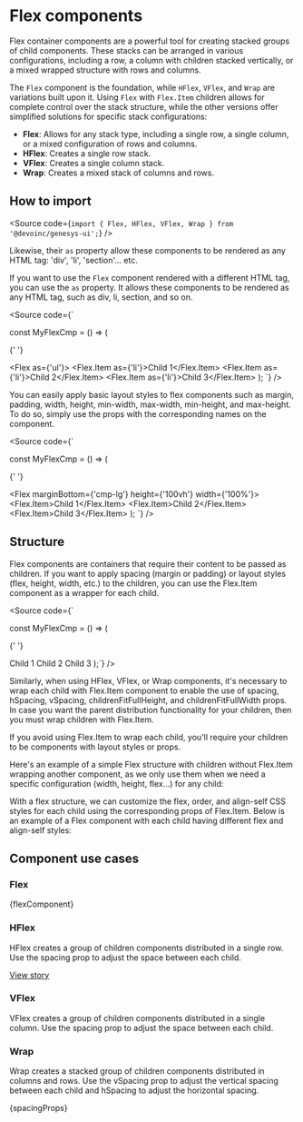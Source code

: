 


<Meta title="Components/Layout/Flex" />

# Flex components

Flex container components are a powerful tool for creating stacked groups of
child components.
These stacks can be arranged in various configurations, including a row,
a column with children stacked vertically, or a mixed wrapped structure with
rows and columns.

The `Flex` component is the foundation, while `HFlex`, `VFlex`, and `Wrap`
are variations built upon it. Using `Flex` with `Flex.Item` children allows
for complete control over the stack structure, while the other versions
offer simplified solutions for specific stack configurations:

- **Flex**: Allows for any stack type, including a single row, a single column,
  or a mixed configuration of rows and columns.
- **HFlex**: Creates a single row stack.
- **VFlex**: Creates a single column stack.
- **Wrap**: Creates a mixed stack of columns and rows.

## How to import

<Source
  code={`import { Flex, HFlex, VFlex, Wrap } from '@devoinc/genesys-ui';`}
/>

Likewise, their `as` property allow these components to be rendered as any HTML
tag: 'div', 'li', 'section'... etc.

If you want to use the `Flex` component rendered with a different HTML tag, you
can use the `as` property.
It allows these components to be rendered as any HTML tag, such as div, li,
section, and so on.

<Source
  code={`

const MyFlexCmp = () => (

{' '}

<Flex as={'ul'}>
  <Flex.Item as={'li'}>Child 1</Flex.Item>
  <Flex.Item as={'li'}>Child 2</Flex.Item>
  <Flex.Item as={'li'}>Child 3</Flex.Item>
</Flex>
); `} />

You can easily apply basic layout styles to flex components such as margin,
padding, width, height, min-width, max-width, min-height, and max-height.
To do so, simply use the props with the corresponding names on the component.

<Source
  code={`

const MyFlexCmp = () => (

{' '}

<Flex marginBottom={'cmp-lg'} height={'100vh'} width={'100%'}>
  <Flex.Item>Child 1</Flex.Item>
  <Flex.Item>Child 2</Flex.Item>
  <Flex.Item>Child 3</Flex.Item>
</Flex>
); `} />

## Structure

Flex components are containers that require their content
to be passed as children. If you want to apply spacing (margin or padding)
or layout styles (flex, height, width, etc.) to the children,
you can use the Flex.Item component as a wrapper for each child.

<Source
  code={`

const MyFlexCmp = () => (

{' '}

<Flex>
  <Flex.Item>Child 1</Flex.Item>
  <Flex.Item>Child 2</Flex.Item>
  <Flex.Item>Child 3</Flex.Item>
</Flex>
);`} />

Similarly, when using HFlex, VFlex, or Wrap components,
it's necessary to wrap each child with Flex.Item component
to enable the use of spacing, hSpacing, vSpacing, childrenFitFullHeight,
and childrenFitFullWidth props. In case you want the parent distribution
functionality for your children, then you must wrap children with Flex.Item.

If you avoid using Flex.Item to wrap each child, you'll require
your children to be components with layout styles or props.

Here's an example of a simple Flex structure with children without
Flex.Item wrapping another component, as we only use them when
we need a specific configuration (width, height, flex...) for any child:

<Canvas of={FlexStories.Base} />

With a flex structure, we can customize the flex, order, and align-self
CSS styles for each child using the corresponding props of Flex.Item.
Below is an example of a Flex component with each child having different flex
and align-self styles:

<Canvas of={FlexStories.FlexAndFlexItems} />

## Component use cases

### Flex

<Markdown>{flexComponent}</Markdown>

<Canvas of={FlexStories.Base} />

### HFlex

HFlex creates a group of children components distributed in a single row.
Use the spacing prop to adjust the space between each child.

[View story](?path=/docs/components-layout-flex-hflex--docs)

<Canvas of={HFlexStories.Base} />

### VFlex

VFlex creates a group of children components distributed in a
single column. Use the spacing prop to adjust the space between each child.

<Canvas of={VFlexStories.Base} />

### Wrap

Wrap creates a stacked group of children components distributed
in columns and rows. Use the vSpacing prop to adjust the vertical
spacing between each child and hSpacing to adjust the horizontal spacing.

<Canvas of={WrapStories.Base} />

<Markdown>{spacingProps}</Markdown>
